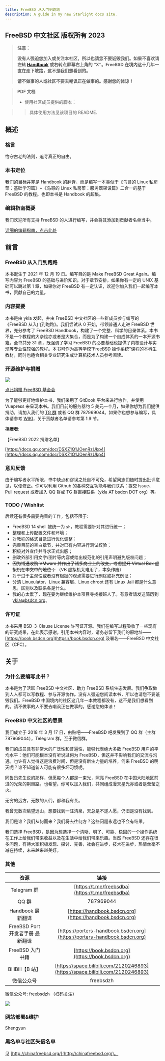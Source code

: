 ```yaml
---
title: FreeBSD 从入门到跑路
description: A guide in my new Starlight docs site.
---
```


## FreeBSD 中文社区 版权所有 2023

>**注意：**
>
>**没有人强迫您加入或关注本社区，所以也请您不要诋毁我们。如果不喜欢请左转 [Handbook](https://handbook.bsdcn.org) 或右转点屏幕右上角的 “X”。FreeBSD 在境内这十几年一直在走下坡路，这不是我们想看到的。**
>
>**请不做事的人或社区不要去嘲讽正在做事的。感谢您的体谅！**


> **PDF 文档**
>
> - 使用社区成员提供的脚本：
>   

>> 
>>具体使用方法见该项目的 README.

## 概述

### 格言

恪守古老的法则，追寻真正的自由。

### 本书定位

我们的目标并非是 Handbook 的翻译，而是编写一本类似于《鸟哥的 Linux 私房菜：基础学习篇》+《鸟哥的 Linux 私房菜：服务器架设篇》二合一的基于 FreeBSD 的教程。也即本书是 Handbook 的超集。

### 编辑指南概要

我们欢迎所有支持 FreeBSD 的人进行编写，并会将其添加到贡献者名单当中。

[详细的编辑指南，点击此处](https://github.com/FreeBSD-Ask/FreeBSD-Ask/wiki)

## 前言

### FreeBSD 从入门到跑路

本书诞生于 2021 年 12 月 19 日。编写目的是 Make FreeBSD Great Again。编写内容为 FreeBSD 的基础与进阶知识。对于章节安排，如果你有一定的 UNIX 基础可以跳过第 1 章，如果你对 FreeBSD 有一定认识，欢迎你加入我们一起编写本书，贡献自己的力量。

### 内容提要

本书是由 ykla 发起，并由 FreeBSD 中文社区的一些群成员参与编写的《FreeBSD 从入门到跑路》。我们尝试从 0 开始，带领普通人走进 FreeBSD 世界，充分参考了 FreeBSD Handbook，构建了一个完整、科学的目录体系。本书不是一个教程的大杂烩亦或者是大集合，而是为了构建一个自成体系的一本开源书籍。全书共分 31 章，既强调了学习 FreeBSD 的必要基础也提供了内核设计与实现等专业性较强的教程。本书可作为高等学校“FreeBSD 操作系统”课程的本科生教材，同时也适合相关专业研究生或计算机技术人员参考阅读。

### 开源维护与捐赠

![](./.gitbook/assets/proud_donor.png)

[点此捐赠 FreeBSD 基金会](https://freebsdfoundation.org/donate)

为了能够更好地维护本书，我们采用了 GitBook 平台来进行协作，并使用 Vuepress 来呈现本书。我们目前的服务器约 5 美元一个月，如果你想为我们提供捐助，请加入我们的 [TG 群](https://t.me/freebsdba) 或者 QQ 群 787969044。如果你也想参与编写，具体请参考 [WIKI](https://github.com/FreeBSD-Ask/FreeBSD-Ask/wiki/%E3%80%8AFreeBSD-%E4%BB%8E%E5%85%A5%E9%97%A8%E5%88%B0%E8%B7%91%E8%B7%AF%E3%80%8B%E7%BC%96%E8%BE%91%E6%8C%87%E5%8D%97)，关于贡献者名单请参考第 1.9 节。

**捐赠者:**

【FreeBSD 2022 捐赠名单】

[https://docs.qq.com/doc/DSXZ1Q1JOenRzUkp4](https://docs.qq.com/doc/DSXZ1Q1JOenRzUkp4)

### 意见反馈

由于编写者水平所限，书中缺点和谬误之处自不可免，希望同志们随时提出批评意见，以便修正。你可以利用 Github 的各种交互功能与我们联系：提交 Issue、Pull request 或者加入 QQ 群或 TG 群直接联系（ykla AT bsdcn DOT org）等。

### TODO / Wishlist

后续还有很多需要完善的工作，包括不限于:

- FreeBSD 14 shell 被统一为 `sh`，教程需要针对其进行统一；
- 整理和上传配置文件和环境；
- 对教程的格式目录进行优化调整；
- 完善目前的空白章节，并对已有内容进行测试校验；
- 积极对外宣传并寻求正式出版；
- 删改外部引用文字/图片等内容或给出规范化的引用声明避免版权问题；
- ~~因为博通收购 VMware 并作出了诸多商业上的改变，考虑提升 Virtual Box 虚拟机在本文中的地位；~~ （VB 虚拟机太难用了，本条作废）
- 对于过于主观性或者没有根据的观点需要进行删除或补充例证；
- 分清 Linuxulator、Linux 兼容层、Linux chroot 还有 Linux Jail 都是什么意思，区别以及联系各是什么。
- 我的心太累了，现在要为继续维护本项目寻找接班人了。有意者请发送简历到 ykla@bsdcn.org。

### 许可证

本书采用 BSD-3-Clause License 许可证开源。我们在编写过程吸收了一些现有的研究成果，在此表示感谢。引用本书内容时，请务必留下我们的原地址——[https://book.bsdcn.org](https://book.bsdcn.org) 及署名——FreeBSD 中文社区（CFC）。

## 关于

### 为什么要编写此书？

本书是为了活跃 FreeBSD 中文社区、助力 FreeBSD 系统生态发展。我们争取做到人人都可以写教程、参与开源协作。没有人强迫您阅读本书，所以也请您不要诋毁我们。FreeBSD 中国境内的社区这几年一本教程都没有，这不是我们想看到的。请不做事的人不要去嘲讽正在做事的。感谢您的体谅！

### FreeBSD 中文社区的愿景

我们成立于 2018 年 3 月 17 日，由贴吧——FreeBSD 吧发展到了 QQ 群（主群 787969044），Telegram 群，至于微信群。

我们的成员具有非常大的广泛性和普遍性，能够代表绝大多数 FreeBSD 用户的平均水平：他们可能根本没有听说过何为 FreeBSD，但这并不影响我们的交流与沟通。也许有人觉得这是浪费时间，但是没有新生力量的培养，何来 FreeBSD 的明天呢？谁不知道新人可能有很多坏习惯呢。

同鲁迅先生说的那样，但愿每个人都是一束光，照亮 FreeBSD 在中国大陆地区前进的光荣的荆棘路。也希望，你可以加入我们，共同组成漫天星光亦或者是莹莹之火。

无穷的远方，无数的人们，都和我有关。

我曾无数次眺望远山，想要找到一汪清泉，天总是不遂人愿，仍旧是没有找到。

我们是谁？我们从何而来？我们将去往何方？这些问题永远也不会有结果。

我们选择 FreeBSD，是因为想选择一个清晰、明了、可靠、稳固的一个操作系统在工作上给我们带来收益以及在生活中给我们带来乐趣。当然 FreeBSD 还存在很多问题，有待大家积极发现、探讨、完善，社会在进步，技术在进步，热情丝毫不减在持续，未来越来越美好。

### 其他

|               资源               |                                      链接                                      |
| :------------------------------: | :----------------------------------------------------------------------------: |
|           Telegram 群            |                [https://t.me/freebsdba](https://t.me/freebsdba)                |
|              QQ 群               |                                   787969044                                    |
|        Handbook 最新翻译         |            [https://handbook.bsdcn.org](https://handbook.bsdcn.org)            |
| FreeBSD Port 开发者手册 最新翻译 |    [https://porters-handbook.bsdcn.org](https://porters-handbook.bsdcn.org)    |
|         FreeBSD 入门书籍         |                [https://book.bsdcn.org](https://book.bsdcn.org)                |
|         BiliBili【B 站】         | [https://space.bilibili.com/2120246893](https://space.bilibili.com/2120246893) |
|            微信公众号            |                                   freebsdzh                                    |

微信公众号: freebsdzh （扫码关注）

![](./.gitbook/assets/qr.png)

### 网站部署&维护

Shengyun

### 黑名单与社区失信名单

见 [http://chinafreebsd.org/](http://chinafreebsd.org/)。

